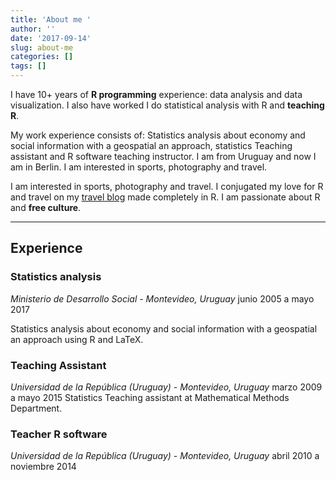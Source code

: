 ```yaml
---
title: 'About me '
author: ''
date: '2017-09-14'
slug: about-me
categories: []
tags: []
---
```


I have 10+ years of **R programming** experience: data analysis and data visualization. I also have worked
I do statistical analysis with R and **teaching R**.

My work experience consists of: Statistics analysis about economy and social information with a geospatial an approach, statistics Teaching assistant and R software teaching instructor. I am from Uruguay and now I am in Berlin. I am interested in sports, photography and travel.

I am interested in sports, photography and travel. I conjugated my love for R and travel on my [travel blog](//mapamundi.me/) made completely in R. I am passionate about R and **free culture**. 


---

## Experience

### Statistics analysis
*Ministerio de Desarrollo Social - Montevideo, Uruguay*
junio 2005 a mayo 2017

Statistics analysis about economy and social information with a geospatial
an approach using R and LaTeX.

### Teaching Assistant
*Universidad de la República (Uruguay) - Montevideo, Uruguay*
marzo 2009 a mayo 2015
Statistics Teaching assistant at Mathematical Methods Department. 

### Teacher R software
*Universidad de la República (Uruguay) - Montevideo, Uruguay*
abril 2010 a noviembre 2014

